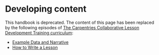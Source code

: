 # Developing content
This handbook is deprecated.
The content of this page has been replaced by the following episodes of [The Carpentries Collaborative Lesson Development Training curriculum](https://carpentries.github.io/lesson-development-training/):

* [Example Data and Narrative](https://carpentries.github.io/lesson-development-training/narrative.html)
* [How to Write a Lesson](https://carpentries.github.io/lesson-development-training/explanation.html)

